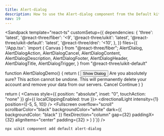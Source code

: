 ```yaml
---
title: Alert-dialog
description: How to use the Alert-dialog component from the Default kit.
nav: 19
---
```


<Sandpack
  template="react-ts"
  customSetup={{
    dependencies: {
      'three': 'latest',
      '@react-three/fiber': '<9',
      '@react-three/uikit': 'latest',
      '@react-three/uikit-default': 'latest',
      '@react-three/drei': '<10',
    },
  }}
  files={{
    '/App.tsx': `import { Canvas } from "@react-three/fiber";
  AlertDialog,
  AlertDialogAction,
  AlertDialogCancel,
  AlertDialogContent,
  AlertDialogDescription,
  AlertDialogFooter,
  AlertDialogHeader,
  AlertDialogTitle,
  AlertDialogTrigger,
} from "@react-three/uikit-default"

function AlertDialogDemo() {
  return (
    <AlertDialog>
      <AlertDialogTrigger>
        <Button variant="outline">
          <Text>Show Dialog</Text>
        </Button>
      </AlertDialogTrigger>
      <AlertDialogContent>
        <AlertDialogHeader>
          <AlertDialogTitle>
            <Text>Are you absolutely sure?</Text>
          </AlertDialogTitle>
          <AlertDialogDescription>
            <Text>
              This action cannot be undone. This will permanently delete your account and remove your data from our
              servers.
            </Text>
          </AlertDialogDescription>
        </AlertDialogHeader>
        <AlertDialogFooter>
          <AlertDialogCancel>
            <Text>Cancel</Text>
          </AlertDialogCancel>
          <AlertDialogAction>
            <Text>Continue</Text>
          </AlertDialogAction>
        </AlertDialogFooter>
      </AlertDialogContent>
    </AlertDialog>
  )
}

  return (
    <Canvas style={{ position: "absolute", inset: "0", touchAction: "none" }} gl={{ localClippingEnabled: true }}>
      <ambientLight intensity={0.5} />
      <directionalLight intensity={1} position={[-5, 5, 10]} />
      <Defaults>
        <Fullscreen
          overflow="scroll"
          scrollbarColor="black"
          backgroundColor="white"
          dark={{ backgroundColor: "black" }}
          flexDirection="column"
          gap={32}
          paddingX={32}
          alignItems="center"
          padding={32}
        >
          <DialogAnchor><AlertDialogDemo /></DialogAnchor>
        </Fullscreen>
      </Defaults>
    </Canvas>
  )
}`}}
/>

```bash
npx uikit component add default alert-dialog
```